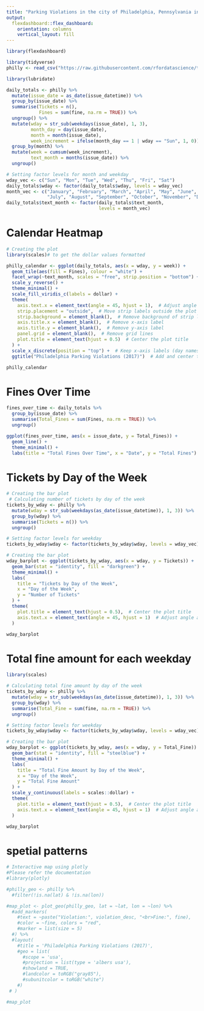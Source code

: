 ```yaml
---
title: "Parking Violations in the city of Philadelphia, Pennsylvania in 2017"
output: 
  flexdashboard::flex_dashboard:
    orientation: columns
    vertical_layout: fill
---
```


```r
library(flexdashboard)
```

 
```r
library(tidyverse)
philly <- read_csv("https://raw.githubusercontent.com/rfordatascience/tidytuesday/master/data/2019/2019-12-03/tickets.csv")

```

 
```r
library(lubridate)

daily_totals <- philly %>% 
  mutate(issue_date = as_date(issue_datetime)) %>%
  group_by(issue_date) %>%
  summarise(Tickets = n(),
            Fines = sum(fine, na.rm = TRUE)) %>% 
  ungroup() %>%
  mutate(wday = str_sub(weekdays(issue_date), 1, 3),
         month_day = day(issue_date),
         month = month(issue_date),
         week_increment = ifelse(month_day == 1 | wday == "Sun", 1, 0)) %>%
  group_by(month) %>% 
  mutate(week = cumsum(week_increment),
         text_month = months(issue_date)) %>% 
  ungroup()

```

```r
# Setting factor levels for month and weekday
wday_vec <- c("Sun", "Mon", "Tue", "Wed", "Thu", "Fri", "Sat")
daily_totals$wday <- factor(daily_totals$wday, levels = wday_vec)
month_vec <- c("January", "February", "March", "April", "May", "June",
               "July", "August", "September", "October", "November", "December") 
daily_totals$text_month <- factor(daily_totals$text_month, 
                                  levels = month_vec)

```


# Calendar Heatmap


```r
# Creating the plot
library(scales)# to get the dollar values formatted

philly_calendar <- ggplot(daily_totals, aes(x = wday, y = week)) + 
  geom_tile(aes(fill = Fines), colour = "white") +
  facet_wrap(~text_month, scales = "free", strip.position = "bottom") + 
  scale_y_reverse() + 
  theme_minimal() + 
  scale_fill_viridis_c(labels = dollar) + 
  theme(
    axis.text.x = element_text(angle = 45, hjust = 1),  # Adjust angle and position of x-axis text
    strip.placement = "outside",  # Move strip labels outside the plot area
    strip.background = element_blank(),  # Remove background of strip labels
    axis.title.x = element_blank(),  # Remove x-axis label
    axis.title.y = element_blank(),  # Remove y-axis label
    panel.grid = element_blank(),  # Remove grid lines
    plot.title = element_text(hjust = 0.5)  # Center the plot title
  ) +
  scale_x_discrete(position = "top") +  # Keep x-axis labels (day names) at the top
  ggtitle("Philadelphia Parking Violations (2017)")  # Add and center the plot title

philly_calendar

```

# Fines Over Time

```r
fines_over_time <- daily_totals %>%
  group_by(issue_date) %>%
  summarise(Total_Fines = sum(Fines, na.rm = TRUE)) %>%
  ungroup()

ggplot(fines_over_time, aes(x = issue_date, y = Total_Fines)) +
  geom_line() +
  theme_minimal() +
  labs(title = "Total Fines Over Time", x = "Date", y = "Total Fines")
```

 
# Tickets by Day of the Week 

```r
 
# Creating the bar plot
 # Calculating number of tickets by day of the week
tickets_by_wday <- philly %>% 
  mutate(wday = str_sub(weekdays(as_date(issue_datetime)), 1, 3)) %>%
  group_by(wday) %>%
  summarise(Tickets = n()) %>%
  ungroup()

# Setting factor levels for weekday
tickets_by_wday$wday <- factor(tickets_by_wday$wday, levels = wday_vec)

# Creating the bar plot
wday_barplot <- ggplot(tickets_by_wday, aes(x = wday, y = Tickets)) + 
  geom_bar(stat = "identity", fill = "darkgreen") +
  theme_minimal() + 
  labs(
    title = "Tickets by Day of the Week",
    x = "Day of the Week",
    y = "Number of Tickets"
  ) +
  theme(
    plot.title = element_text(hjust = 0.5),  # Center the plot title
    axis.text.x = element_text(angle = 45, hjust = 1)  # Adjust angle and position of x-axis text
  )

wday_barplot

```


# Total fine amount for each weekday

```r
library(scales)

# Calculating total fine amount by day of the week
tickets_by_wday <- philly %>% 
  mutate(wday = str_sub(weekdays(as_date(issue_datetime)), 1, 3)) %>%
  group_by(wday) %>%
  summarise(Total_Fine = sum(fine, na.rm = TRUE)) %>%
  ungroup()

# Setting factor levels for weekday
tickets_by_wday$wday <- factor(tickets_by_wday$wday, levels = wday_vec)

# Creating the bar plot
wday_barplot <- ggplot(tickets_by_wday, aes(x = wday, y = Total_Fine)) + 
  geom_bar(stat = "identity", fill = "steelblue") +
  theme_minimal() + 
  labs(
    title = "Total Fine Amount by Day of the Week",
    x = "Day of the Week",
    y = "Total Fine Amount"
  ) +
  scale_y_continuous(labels = scales::dollar) +
  theme(
    plot.title = element_text(hjust = 0.5),  # Center the plot title
    axis.text.x = element_text(angle = 45, hjust = 1)  # Adjust angle and position of x-axis text
  )

wday_barplot

```

# spetial patterns

```r
# Interactive map using plotly
#Please refer the documentation
#library(plotly)

#philly_geo <- philly %>% 
  #filter(!is.na(lat) & !is.na(lon))

#map_plot <- plot_geo(philly_geo, lat = ~lat, lon = ~lon) %>%
  #add_markers(
    #text = ~paste("Violation:", violation_desc, "<br>Fine:", fine),
    #color = ~fine, colors = "red",
    #marker = list(size = 5)
  #) %>%
  #layout(
    #title = 'Philadelphia Parking Violations (2017)',
    #geo = list(
      #scope = 'usa',
      #projection = list(type = 'albers usa'),
      #showland = TRUE,
      #landcolor = toRGB("gray85"),
      #subunitcolor = toRGB("white")
    #)
 # )

#map_plot

```